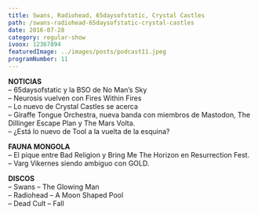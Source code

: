 ```yaml
---
title: Swans, Radiohead, 65daysofstatic, Crystal Castles
path: /swans-radiohead-65daysofstatic-crystal-castles
date: 2016-07-28
category: regular-show
ivoox: 12367894
featuredImage: ../images/posts/podcast11.jpeg
programNumber: 11
---
```


**NOTICIAS**  
– 65daysofstatic y la BSO de No Man’s Sky  
– Neurosis vuelven con Fires Within Fires  
– Lo nuevo de Crystal Castles se acerca  
– Giraffe Tongue Orchestra, nueva banda con miembros de Mastodon, The Dillinger Escape Plan y The Mars Volta.  
– ¿Está lo nuevo de Tool a la vuelta de la esquina?

**FAUNA MONGOLA**  
– El pique entre Bad Religion y Bring Me The Horizon en Resurrection Fest.  
– Varg Vikernes siendo ambiguo con GOLD.

**DISCOS**  
– Swans – The Glowing Man  
– Radiohead – A Moon Shaped Pool  
– Dead Cult – Fall
